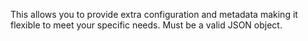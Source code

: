 This allows you to provide extra configuration and metadata making it flexible to meet your specific needs.
Must be a valid JSON object.

